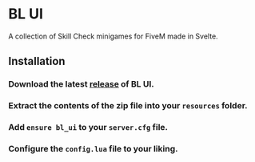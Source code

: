 
# BL UI

A collection of Skill Check minigames for FiveM made in Svelte.

<ResourceLinks repo="https://github.com/Byte-Labs-Project/bl_ui" />

## Installation

<Steps>

### Download the latest [release](https://github.com/Byte-Labs-Project/bl_ui/releases) of BL UI.

### Extract the contents of the zip file into your `resources` folder.

### Add `ensure bl_ui` to your `server.cfg` file.

### Configure the `config.lua` file to your liking.
</Steps>